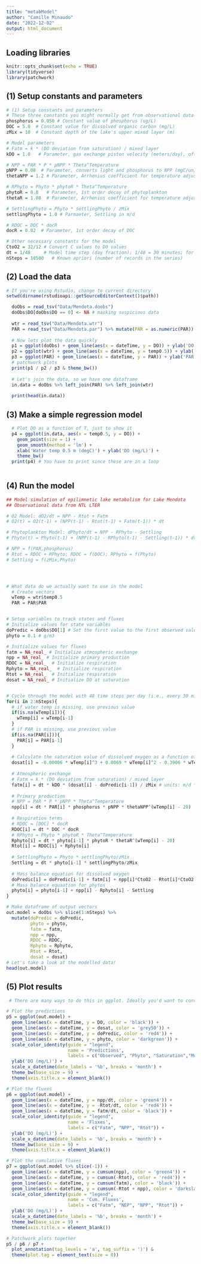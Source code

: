 ```yaml
---
title: "metabModel"
author: "Camille Minaudo"
date: "2022-12-02"
output: html_document
---
```




## Loading libraries
```r
knitr::opts_chunk$set(echo = TRUE)
library(tidyverse)
library(patchwork)
```



## (1) Setup constants and parameters
```r
# (1) Setup constants and parameters
# These three constants you might normally get from observational data
phosphorus = 0.050 # Constant value of phosphorus (ug/L)
DOC = 5.0  # Constant value for dissolved organic carbon (mg/L)
zMix = 10  # Constant depth of the lake's upper mixed layer (m)

# Model parameters
# Fatm = k * (DO deviation from saturation) / mixed layer
kDO = 1.0   # Parameter, gas exchange piston velocity (meters/day), often calculated from, e.g., wind speed

# NPP = PAR * P * pNPP * Theta^Temperature
pNPP = 0.08  # Parameter, converts light and phosphorus to NPP (mgC/unitP/unitLight)
thetaNPP = 1.2 # Parameter, Arrhenius coefficient for temperature adjustment for NPP

# RPhyto = Phyto * phytoR * Theta^Temperature
phytoR = 0.8   # Parameter, 1st order decay of phytoplankton
thetaR = 1.08  # Parameter, Arrhenius coefficient for temperature adjustment for respiration

# SettlingPhyto = Phyto * settlingPhyto / zMix
settlingPhyto = 1.0 # Parmaeter, Settling in m/d

# RDOC = DOC * docR
docR = 0.02  # Parameter, 1st order decay of DOC

# Other necessary constants for the model
CtoO2 = 32/12 # Convert C values to DO values
dt = 1/48     # Model time step (day fraction); 1/48 = 30 minutes; for now, has to be synchronized with 30 min met data
nSteps = 10500   # Known apriori (number of records in the series)
```


## (2) Load the data
```r

# If you're using Rstudio, change to current directory
setwd(dirname(rstudioapi::getSourceEditorContext()$path))

  doObs = read_tsv("Data/Mendota.doobs")
  doObs$DO[doObs$DO == 0] <- NA # masking suspicious data
  
  wtr = read_tsv("Data/Mendota.wtr")
  PAR = read_tsv("Data/Mendota.par") %>% mutate(PAR = as.numeric(PAR)) #dataset has non-numeric characters
  
  # Now lets plot the data quickly
  p1 = ggplot(doObs) + geom_line(aes(x = dateTime, y = DO)) + ylab('DO (mg/L)')
  p2 = ggplot(wtr) + geom_line(aes(x = dateTime, y = temp0.5)) + ylab('Water temp 0.5 m (degC)')
  p3 = ggplot(PAR) + geom_line(aes(x = dateTime, y = PAR)) + ylab('PAR')
  # patchwork plots
  print(p1 / p2 / p3 & theme_bw())
  
  # Let's join the data, so we have one dataframe
  in.data = doObs %>% left_join(PAR) %>% left_join(wtr)
  
  print(head(in.data))
```
  
## (3) Make a simple regression model
```r
  # Plot DO as a function of T, just to show it
  p4 = ggplot(in.data, aes(x = temp0.5, y = DO)) + 
    geom_point(size = 1) +
    geom_smooth(method = 'lm') + 
    xlab('Water temp 0.5 m (degC)') + ylab('DO (mg/L)') +
    theme_bw()
  print(p4) # You have to print since these are in a loop 
  
```



## (4) Run the model
```r
## Model simulation of epilimnetic lake metabolism for Lake Mendota
## Observational data from NTL LTER

# O2 Model: dO2/dt = NPP - Rtot + Fatm
# O2(t) = O2(t-1) + (NPP(t-1) - Rtot(t-1) + Fatm(t-1)) * dt

# Phytoplankton Model: dPhyto/dt = NPP - RPhyto - Settling
# Phyto(t) = Phyto(t-1) + (NPP(t-1) - RPhyto(t-1) - Settling(t-1)) * dt

# NPP = f(PAR,phosphorus)
# Rtot = RDOC + RPhyto; RDOC = f(DOC); RPhyto = f(Phyto)
# Settling = f(zMix,Phyto)




# What data do we actually want to use in the model
  # Create vectors
  wTemp = wtr$temp0.5
  PAR = PAR$PAR


# Setup variables to track states and fluxes
# Initialize values for state variables
doPredic = doObs$DO[1] # Set the first value to the first observed value
phyto = 0.1 # g/m3

# Initialize values for fluxes
fatm = NA_real_ # Initialize atmospheric exchange
npp = NA_real_ # Initialize primary production
RDOC = NA_real_  # Initialize respiration
Rphyto = NA_real_  # Initialize respiration
Rtot = NA_real_  # Initialize respiration
dosat = NA_real_ # Initialize DO at saturation


# Cycle through the model with 48 time steps per day (i.e., every 30 min)
for(i in 2:nSteps){
  # if water temp is missing, use previous value
  if(is.na(wTemp[i])){
    wTemp[i] = wTemp[i-1]
  }
  # if PAR is missing, use previous value
  if(is.na(PAR[i])){
    PAR[i] = PAR[i-1]
  }
  
  # Calculate the saturation value of dissolved oxygen as a function of temperature 
  dosat[i] = -0.00006 * wTemp[i]^3 + 0.0069 * wTemp[i]^2 - 0.3906 * wTemp[i] + 14.578
  
  # Atmospheric exchange
  # Fatm = k * (DO deviation from saturation) / mixed layer
  fatm[i] = dt * kDO * (dosat[i] - doPredic[i-1]) / zMix # units: m/d * g/m3 * 1/m should be mg/L/30min 
  
  # Primary production
  # NPP = PAR * P * pNPP * Theta^Temperature
  npp[i] = dt * PAR[i] * phosphorus * pNPP * thetaNPP^(wTemp[i] - 20)
  
  # Respiration terms
  # RDOC = [DOC] * docR
  RDOC[i] = dt * DOC * docR
  # RPhyto = Phyto * phytoR * Theta^Temperature
  Rphyto[i] = dt * phyto[i-1] * phytoR * thetaR^(wTemp[i] - 20)
  Rtot[i] = RDOC[i] + Rphyto[i]
  
  # SettlingPhyto = Phyto * settlingPhyto/zMix
  Settling = dt * phyto[i-1] * settlingPhyto/zMix
  
  # Mass balance equation for dissolved oxygen
  doPredic[i] = doPredic[i-1] + fatm[i] + npp[i]*CtoO2 - Rtot[i]*CtoO2
  # Mass balance equaation for phytos
  phyto[i] = phyto[i-1] + npp[i] - Rphyto[i] - Settling
}

# Make dataframe of output vectors 
out.model = doObs %>% slice(1:nSteps) %>% 
  mutate(doPredic = doPredic,
         phyto = phyto,
         fatm = fatm, 
         npp = npp, 
         RDOC = RDOC, 
         Rphyto = Rphyto, 
         Rtot = Rtot, 
         dosat = dosat)
# Let's take a look at the modelled data!
head(out.model)

```



## (5) Plot results
```r
 # There are many ways to do this in ggplot. Ideally you'd want to convert the dataframes from wide to long, but the code below uses the wide format

# Plot the predictions
p5 = ggplot(out.model) +
  geom_line(aes(x = dateTime, y = DO, color = 'black')) +
  geom_line(aes(x = dateTime, y = dosat, color = 'grey50')) +
  geom_line(aes(x = dateTime, y = doPredic, color = 'red4')) +
  geom_line(aes(x = dateTime, y = phyto, color = 'darkgreen')) +
  scale_color_identity(guide = "legend",
                       name = 'Predictions',
                       labels = c("Observed", "Phyto", "Saturation","Modeled")) +
  ylab('DO (mg/L)') +
  scale_x_datetime(date_labels = '%b', breaks = 'month') +
  theme_bw(base_size = 9) +
  theme(axis.title.x = element_blank())

# Plot the fluxes
p6 = ggplot(out.model) +
  geom_line(aes(x = dateTime, y = npp/dt, color = 'green4')) +
  geom_line(aes(x = dateTime, y = -Rtot/dt, color = 'red4')) +
  geom_line(aes(x = dateTime, y = fatm/dt, color = 'black')) +
  scale_color_identity(guide = "legend",
                       name = 'Fluxes',
                       labels = c("Fatm", "NPP", "Rtot")) +
  ylab('DO (mg/L)') +
  scale_x_datetime(date_labels = '%b', breaks = 'month') +
  theme_bw(base_size = 9) +
  theme(axis.title.x = element_blank())

# Plot the cumulative fluxes
p7 = ggplot(out.model %>% slice(-1)) +
  geom_line(aes(x = dateTime, y = cumsum(npp), color = 'green4')) +
  geom_line(aes(x = dateTime, y = cumsum(-Rtot), color = 'red4')) +
  geom_line(aes(x = dateTime, y = cumsum(fatm), color = 'black')) +
  geom_line(aes(x = dateTime, y = cumsum(-Rtot + npp), color = 'darkslateblue')) +
  scale_color_identity(guide = "legend",
                       name = 'Cum. Fluxes',
                       labels = c("Fatm", "NEP", "NPP", "Rtot")) +
  ylab('DO (mg/L)') +
  scale_x_datetime(date_labels = '%b', breaks = 'month') +
  theme_bw(base_size = 9) +
  theme(axis.title.x = element_blank())

# Patchwork plots together
p5 / p6 / p7 + 
  plot_annotation(tag_levels = 'a', tag_suffix = ')') & 
  theme(plot.tag = element_text(size = 8))



```


